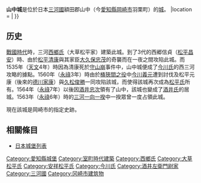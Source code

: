 {{Japanese|山中城|やまなかじょう|Yamanaka-jō}}
'''山中城'''是位於日本[[三河國|三河國]]額田郡山中（今[[愛知縣|愛知縣]][[岡崎市|岡崎市]]羽栗町）的[[城_(日本)|城]]。
|location = {{Coord|35|9|23.03|N|138|59|32.72|E|scale:20000}} |
}}

== 历史 ==
[[戰國時代_(日本)|戰國時代]]時，三河[[西鄉氏|西鄉氏]]（大草松平家）建築此城。到了3代的西郷信貞（[[松平昌安|松平昌安]]）時、由於[[松平清康|松平清康]]與其家臣[[大久保忠茂|大久保忠茂]]的奇襲而在一夜之間攻陷此城。而1535年（[[天文_(後奈良天皇)|天文]]4年）時因為清康死於[[守山崩|守山崩]]事件中，山中城便成了[[今川氏|今川氏]]的西三河攻略的據點。1560年（[[永祿|永祿]]3年）時由於[[桶狹間之役|桶狹間之役]]中[[今川義元|今川義元]]遭到討伐及松平元康（後來的[[德川家康|德川家康]]）與[[久松俊勝|久松俊勝]]一同攻陷該城，而使得該城再次成為[[松平氏|松平氏]]所有。1564年（[[永祿|永祿]]7年）以後因[[酒井忠次|酒井忠次]]領有了山中，該城也變成了[[酒井氏|酒井氏]]的居城。1563年（[[永祿|永祿]]6年）時的[[三河一向一揆|三河一向一揆]]中一揆眾曾一度占領此城。

現在該城是岡崎市的指定史跡。

== 相關條目 ==
*[[日本城堡列表#愛知縣|日本城堡列表]]

{{japanese-history-stub}}
{{DEFAULTSORT:Yamanakajyou}}
[[Category:愛知縣城堡|Category:愛知縣城堡]]
[[Category:室町時代建築|Category:室町時代建築]]
[[Category:西鄉氏|Category:西鄉氏]]
[[Category:大草松平氏|Category:大草松平氏]]
[[Category:安祥松平氏|Category:安祥松平氏]]
[[Category:今川氏|Category:今川氏]]
[[Category:酒井左衛門尉家|Category:酒井左衛門尉家]]
[[Category:三河國|Category:三河國]]
[[Category:冈崎市建筑物|Category:冈崎市建筑物]]